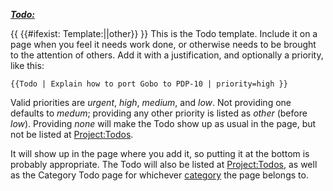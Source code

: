 <includeonly>

<p class="todo">
'''''[[Project:Todos|Todo:]]''' {{{1}}}''
</p>
{{ {{#ifexist: Template:{{{priority|medium}}}|{{{priority|medium}}}|other}} }}
</includeonly><noinclude>
This is the Todo template.  Include it on a page when you feel it needs work done, or otherwise needs to be brought to the attention of others.  Add it with a justification, and optionally a priority, like this:

<code><nowiki>{{Todo | Explain how to port Gobo to PDP-10 | priority=high }}</nowiki></code>

Valid priorities are ''urgent'', ''high'', ''medium'', and ''low''.  Not providing one defaults to ''medum''; providing any other priority is listed as ''other'' (before ''low'').  Providing ''none'' will make the Todo show up as usual in the page, but not be listed at [[Project:Todos]].

It will show up in the page where you add it, so putting it at the bottom is probably appropriate.  The Todo will also be listed at [[Project:Todos]], as well as the Category Todo page for whichever [[Wiki Structure|category]] the page belongs to.
</noinclude>
